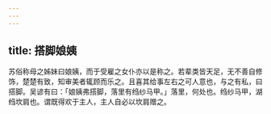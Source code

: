 ```yaml
---
---
---
```

title: 搭脚娘姨
---



苏俗称母之姊妹曰娘姨，而于受雇之女仆亦以是称之。若辈类皆天足，无不善自修饰，楚楚有致，知审美者辄顾而乐之。且喜其给事左右之可人意也，与之有私，曰搭脚。吴谚有曰：「娘姨弗搭脚，落里有绉纱马甲。」落里，何处也。绉纱马甲，湖绉坎肩也。谓既得欢于主人，主人自必以坎肩赠之。